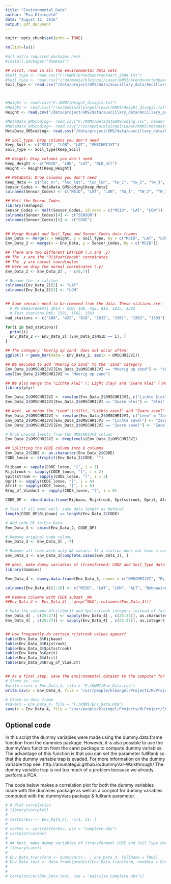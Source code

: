 ```yaml
---
title: "Environmental_Data"
author: "Eva Kleingeld"
date: "August 12, 2016"
output: pdf_document
--- 
```

 
```r
knitr::opts_chunk$set(echo = TRUE)
```

```r
rm(list=ls())

#all extra required packages here
#install.packages("dummies") 

```

```r

## First, read in all the environmental data sets 
#Soil_type <- read.csv("F:/KNMI/Grondsoortenkaart_2006.txt")
#Soil_type <- read.csv("/run/media/kleingel/Lexar/KNMI/Grondsoortenkaart_2006.txt")
Soil_type <- read.csv("/data/project/GMS/data/auxcillary_data/Ancillary_point_data/Grondsoortenkaart_2006.txt")



#Height <- read.csv("F:/KNMI/Height_divagis.txt")
#Height <- read.csv("/run/media/kleingel/Lexar/KNMI/Height_divagis.txt")
Height <- read.csv("/data/project/GMS/data/auxcillary_data/Ancillary_point_data/Height_divagis.txt")

#MetaData_GMScoding<- read.csv("F:/KNMI/metadataGMScoding.csv", header = TRUE)
#MetaData_GMScoding<- read.csv("/run/media/kleingel/Lexar/KNMI/metadataGMScoding.csv", header = TRUE)
MetaData_GMScoding<- read.csv("/data/project/GMS/data/auxcillary_data/MetadataGMS/metadataGMScoding.csv", header = TRUE)

## Soil_type: Drop columns you don't need
Keep_Soil <- c("MSID", "LON", "LAT", "OMSCHRIJVI")
Soil_Type <- Soil_type[Keep_Soil]

## Height: Drop columns you don't need
Keep_Height <- c("MSID", "LON", "LAT", "NLD_alt")
Height <- Height[Keep_Height]

## MetaData: Drop columns you don't need
Keep_Meta <- c("loc_nr", "loc_lat", "loc_lon", "tw_1", "tw_2", "tw_3", "tw_4", "tw_5", "tw_6", "tw_7", "tw_8", "tw_9", "tw_10", "tw_11", "tw_12")
Sensor_Codes <- MetaData_GMScoding[Keep_Meta] 
colnames(Sensor_Codes) <- c("MSID", "LAT", "LON", "TW_1", "TW_2", "TW_3", "TW_4", "TW_5", "TW_6", "TW_7", "TW_8", "TW_9", "TW_10", "TW_11", "TW_12")

## Melt the Sensor_Codes
library(reshape2)
Sensor_Codes <- melt(Sensor_Codes, id.vars = c("MSID", "LAT", "LON"))
colnames(Sensor_Codes)[4] <- c("SENSOR")
colnames(Sensor_Codes)[5] <- c("CODE")
  

## Merge Height and Soil_Type and Sensor_Codes data frames
Env_Data <- merge(x = Height, y = Soil_Type, by = c("MSID", "LAT", "LON"))
Env_Data_2 <- merge(x = Env_Data, y = Sensor_Codes, by = c("MSID"))

## There are two different LAT/LON (.x and .y)
## The .x are the "Rijksdriehoek" coordinates
## The .y are normal coordinates
## Here we drop the normal coordinates (.y)
Env_Data_2 <- Env_Data_2[ , - c(6,7)]

# Rename the .x lat/lon
colnames(Env_Data_2)[2] <- "LAT"
colnames(Env_Data_2)[3] <- "LON"


## Some sensors need to be removed from the data. These stations are:
  # No measurements 2014 - now: 108, 422, 818, 1015, 1502
  # Test stations RWS: 1501, 1502, 1503 
bad_stations <- c("108", "422", "818", "1015", "1501", "1502", "1503")

for(i in bad_stations){
  print(i)
  Env_Data_2 <- Env_Data_2[!(Env_Data_2$MSID == i), ]
}

## The category 'Moerig op zand' does not occur often:
ggplot() + geom_bar(data = Env_Data_2, aes(x = OMSCHRIJVI))

## We decided to add 'Moerig op zand' to the 'Zand' category
Env_Data_2$OMSCHRIJVI[Env_Data_2$OMSCHRIJVI == "Moerig op zand"] <- "Veen"
any(Env_Data_2$OMSCHRIJVI == "Moerig op zand")

## We also merge the "Lichte klei" (: Light clay) and "Zware klei" (:Heavy Clay) categories to Klei (: Clay)
library(plyr)

Env_Data_2$OMSCHRIJVI <- revalue(Env_Data_2$OMSCHRIJVI, c("Lichte klei" = "Klei"))
Env_Data_2$OMSCHRIJVI[Env_Data_2$OMSCHRIJVI == "Zware klei"] <- "Klei"

## Next, we merge the "Leem" (:Silt), "Lichte zavel" and "Zware zavel" (:sand + clay) to "Zavel"
Env_Data_2$OMSCHRIJVI <- revalue(Env_Data_2$OMSCHRIJVI, c("Leem" = "Zavel"))
Env_Data_2$OMSCHRIJVI[Env_Data_2$OMSCHRIJVI == "Lichte zavel"] <- "Zavel"
Env_Data_2$OMSCHRIJVI[Env_Data_2$OMSCHRIJVI == "Zware zavel"] <- "Zavel"

# Drop unused levels from the OMSCHRIJVI column
Env_Data_2$OMSCHRIJVI <- droplevels(Env_Data_2$OMSCHRIJVI)

## Splitting the CODE column into 6 columns
Env_Data_2$CODE <- as.character(Env_Data_2$CODE)
CODE_loose <- strsplit(Env_Data_2$CODE, "")

Rijbaan <- sapply(CODE_loose, "[", i = 1)
Rijstrook <- sapply(CODE_loose, "[", i = 2)
Spitsstrook <- sapply(CODE_loose, "[", i = 3)
Oprit <- sapply(CODE_loose, "[", i = 4)
Afrit <- sapply(CODE_loose, "[", i = 5)
Brug_of_Viaduct <- sapply(CODE_loose, "[", i = 6)

CODE_DF <- cbind.data.frame(Rijbaan, Rijstrook, Spitsstrook, Oprit, Afrit, Brug_of_Viaduct)

# Test if all went well: same data length as before?
length(CODE_DF$Rijbaan) == length(Env_Data_2$CODE)

# Add code DF to Env_Data
Env_Data_3 <- cbind(Env_Data_2, CODE_DF)

# Remove original code column
Env_Data_3 <- Env_Data_3[ ,-7]

# Remove all rows with only NA values: If a station does not have a sensor, throw away row for nonexistent sensor
Env_Data_3 <- Env_Data_3[complete.cases(Env_Data_3), ]

## Next, make dummy variables of (transformed) CODE and Soil_Type data
library(dummies)

Env_Data_4 <- dummy.data.frame(Env_Data_3, names = c("OMSCHRIJVI", "Rijbaan", "Rijstrook", "Brug_of_Viaduct"), sep = "_")

colnames(Env_Data_4)[1:10] <- c("MISD", "LAT", "LON", "ALT", "Bebouwing", "Zavel", "Klei", "Veen", "Water", "Zand")

## Remove columns with CODE subset _NA
##Env_Data_4 <- Env_Data_4[ ,-grep("NA$", colnames(Env_Data_4))]

# Make the columns Afrit/Oprit and Spitsstrook integers instead of factors
Env_Data_4[ , c(25:27)] <- sapply(Env_Data_4[ , c(25:27)], as.character)
Env_Data_4[ , c(25:27)] <- sapply(Env_Data_4[ , c(25:27)], as.integer)


## How frequently do certain rijstrook values appear?
table(Env_Data_3$Rijbaan)
table(Env_Data_3$Rijstrook)
table(Env_Data_3$Spitsstrook)
table(Env_Data_3$Oprit)
table(Env_Data_3$Afrit)
table(Env_Data_3$Brug_of_Viaduct)


## As a final step, save the environmental dataset to the computer for later use 
# Store as .csv
#write.csv(x = Env_Data_4, file = "F:/KNMI/Env_Data.csv")
write.csv(x = Env_Data_4, file = "/usr/people/kleingel/Projects/MLProject/Env_Data.csv")

# Store as data frame
#save(x = Env_Data_4, file = "F:/KNMI/Env_Data.Rda")
save(x = Env_Data_4, file = "/usr/people/kleingel/Projects/MLProject/Env_Data.Rda")

```

## Optional code

In this script the dummy variables were made using the dummy.data.frame function from the dummies package. 
However, it is also possible to use the dummyVars function from the caret package to compute dummy variables.
The advantage of this function is that you can set the parameter fullRank so that the dummy variable trap is evaded. 
For more information on the dummy variable trap see: http://amunategui.github.io/dummyVar-Walkthrough/ 
The dummy variable trap is not too much of a problem because we already perform a PCA. 

The code below makes a correlation plot for both the dummy variables made with the dummies package as well as a corrplot for dummy variables computed with the dummyVars package & fullrank parameter. 


```r
# # Plot correlation
# library(corrplot)
# 
# testCorEnv <- Env_Data_4[, -c(1, 11) ]
# 
# corEnv <- cor(testCorEnv, use = "complete.obs")
# corrplot(corEnv)
# 
# ## Next, make dummy variables of (transformed) CODE and Soil_Type data
# library(caret)
# 
# Env_Data_transform <- dummyVars(~. , Env_Data_3, fullRank = TRUE)
# Env_Data_test <- data.frame(predict(Env_Data_transform, newdata = Env_Data_3))
# 
# 
# corrplot(cor(Env_Data_test, use = "pairwise.complete.obs"))



```